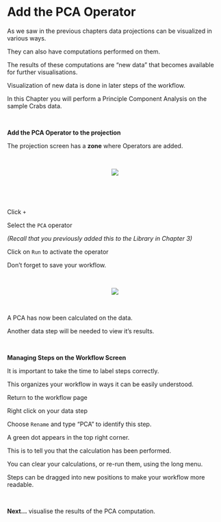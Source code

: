 # Add the PCA Operator

As we saw in the previous chapters data projections can be visualized in various ways.

They can also have computations performed on them.

The results of these computations are "new data" that becomes available for further visualisations.

Visualization of new data is done in later steps of the workflow.

In this Chapter you will perform a Principle Component Analysis on the sample Crabs data.

\

__Add the PCA Operator to the projection__

The projection screen has a __zone__ where Operators are added.

\

<center><img src="images/0801_operator_zone.png"></center>\

\

Click `+` 

Select  the `PCA` operator 

_(Recall that you previously added this to the Library in Chapter 3)_

Click on `Run` to activate the operator

Don't forget to save your workflow.

\

<center><img src="images/0802_projection_run-pca.gif"></center>

\

A PCA has now been calculated on the data.

Another data step will be needed to view it's results.

\

__Managing Steps on the Workflow Screen__

It is important to take the time to label steps correctly.

This organizes your workflow in ways it can be easily understood.

Return to the workflow page

Right click on your data step

Choose `Rename` and type "PCA" to identify this step.

A green dot appears in the top right corner.

This is to tell you that the calculation has been performed.

You can clear your calculations, or re-run them, using the long menu.

Steps can be dragged into new positions to make your workflow more readable.


\

__Next...__ visualise the results of the PCA computation.